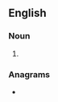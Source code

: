 ==English==

===Noun===
{{head|en|noun plural form}}

# {{plural of|sliotar|lang=en}}

===Anagrams===
* {{anagrams|en|a=ailorsst|oralists|solarist}}